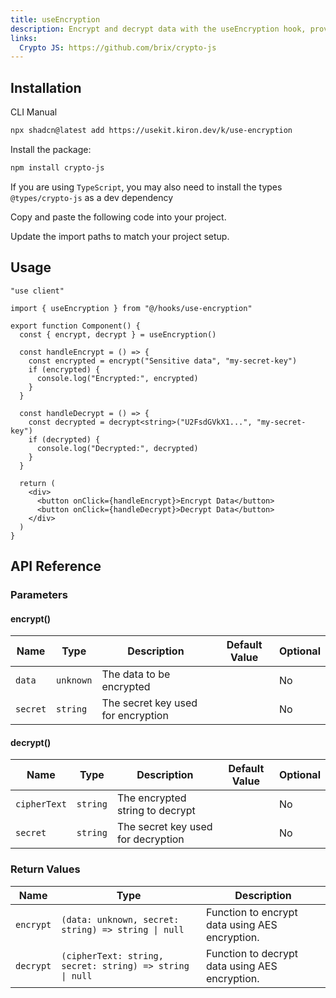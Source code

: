 ```yaml
---
title: useEncryption
description: Encrypt and decrypt data with the useEncryption hook, providing methods to encrypt and decrypt strings using AES encryption.
links:
  Crypto JS: https://github.com/brix/crypto-js
---
```


<ComponentPreview name="use-encryption-demo" />

## Installation

<CodeTabs>

<TabsList>
  <TabsTrigger value="cli">CLI</TabsTrigger>
  <TabsTrigger value="manual">Manual</TabsTrigger>
</TabsList>

<TabsContent value="cli">

```bash
npx shadcn@latest add https://usekit.kiron.dev/k/use-encryption
```

</TabsContent>

<TabsContent value="manual">

<Steps>

<Step>Install the package:</Step>

```bash
npm install crypto-js
```

If you are using `TypeScript`, you may also need to install the types `@types/crypto-js` as a dev dependency

<Step>Copy and paste the following code into your project.</Step>

<ComponentSource name="use-encryption" />

<Step>Update the import paths to match your project setup.</Step>

</Steps>

</TabsContent>

</CodeTabs>

## Usage

```tsx {3, 6}
"use client"

import { useEncryption } from "@/hooks/use-encryption"

export function Component() {
  const { encrypt, decrypt } = useEncryption()

  const handleEncrypt = () => {
    const encrypted = encrypt("Sensitive data", "my-secret-key")
    if (encrypted) {
      console.log("Encrypted:", encrypted)
    }
  }

  const handleDecrypt = () => {
    const decrypted = decrypt<string>("U2FsdGVkX1...", "my-secret-key")
    if (decrypted) {
      console.log("Decrypted:", decrypted)
    }
  }

  return (
    <div>
      <button onClick={handleEncrypt}>Encrypt Data</button>
      <button onClick={handleDecrypt}>Decrypt Data</button>
    </div>
  )
}
```

## API Reference

### Parameters

#### encrypt()

| Name     | Type      | Description                        | Default Value | Optional |
| -------- | --------- | ---------------------------------- | ------------- | -------- |
| `data`   | `unknown` | The data to be encrypted           |               | No       |
| `secret` | `string`  | The secret key used for encryption |               | No       |

#### decrypt()

| Name         | Type     | Description                        | Default Value | Optional |
| ------------ | -------- | ---------------------------------- | ------------- | -------- |
| `cipherText` | `string` | The encrypted string to decrypt    |               | No       |
| `secret`     | `string` | The secret key used for decryption |               | No       |

### Return Values

| Name      | Type                                                     | Description                                    |
| --------- | -------------------------------------------------------- | ---------------------------------------------- |
| `encrypt` | `(data: unknown, secret: string) => string \| null`      | Function to encrypt data using AES encryption. |
| `decrypt` | `(cipherText: string, secret: string) => string \| null` | Function to decrypt data using AES encryption. |
